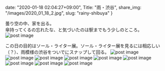 date: "2020-01-18 02:04:27+09:00",
Title: "雨・渋谷",
share_img: "/images/2020_01_18_2.jpg",
slug: "rainy-shibuya"
}

曇り空の中、家を出る。<br />
傘持ってくるの忘れたな、と気づいたのは駅までもう少しのところ。
<img src="/images/2020_01_18_1.jpg" alt="post image" />

この日の目的はソール・ライター展。ソール・ライター展を見るには相応しい（？）、雨模様の渋谷をついでにスナップして回る。
<img src="/images/2020_01_18_2.jpg" alt="post image" />
<img src="/images/2020_01_18_3.jpg" alt="post image" />
<img src="/images/2020_01_18_4.jpg" alt="post image" />
<img src="/images/2020_01_18_5.jpg" alt="post image" />
<img src="/images/2020_01_18_6.jpg" alt="post image" />
<img src="/images/2020_01_18_7.jpg" alt="post image" />
<img src="/images/2020_01_18_8.jpg" alt="post image" />
<img src="/images/2020_01_18_9.jpg" alt="post image" />
<img src="/images/2020_01_18_10.jpg" alt="post image" />